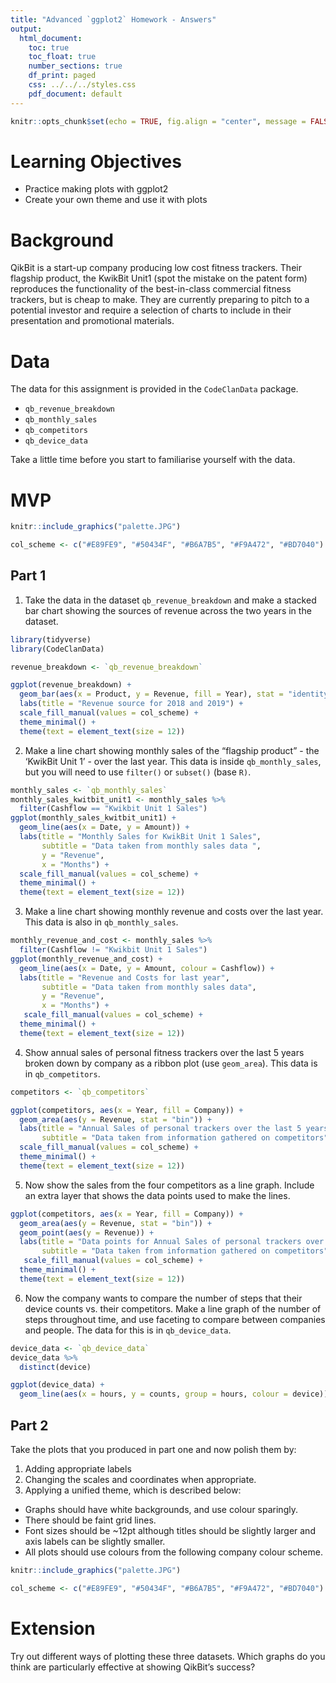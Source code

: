 ```yaml
---
title: "Advanced `ggplot2` Homework - Answers"
output:
  html_document:
    toc: true
    toc_float: true
    number_sections: true
    df_print: paged
    css: ../../../styles.css
    pdf_document: default
---
```

  
```r
knitr::opts_chunk$set(echo = TRUE, fig.align = "center", message = FALSE)
```

# Learning Objectives<br>

* Practice making plots with ggplot2
* Create your own theme and use it with plots

# Background

QikBit is a start-up company producing low cost fitness trackers. Their flagship product, the KwikBit Unit1 (spot the mistake on the patent form) reproduces the functionality of the best-in-class commercial fitness trackers, but is cheap to make.  They are currently preparing to pitch to a potential investor and require a selection of charts to include in their presentation and promotional materials.

# Data

The data for this assignment is provided in the `CodeClanData` package.

* `qb_revenue_breakdown`
* `qb_monthly_sales`
* `qb_competitors`
* `qb_device_data`

Take a little time before you start to familiarise yourself with the data.

# MVP


```r
knitr::include_graphics("palette.JPG")
```
```r
col_scheme <- c("#E89FE9", "#50434F", "#B6A7B5", "#F9A472", "#BD7040")
```

## Part 1

1. Take the data in the dataset `qb_revenue_breakdown` and make a stacked bar chart showing the sources of revenue across the two years in the dataset.
```r
library(tidyverse)
library(CodeClanData)

revenue_breakdown <- `qb_revenue_breakdown`

ggplot(revenue_breakdown) +
  geom_bar(aes(x = Product, y = Revenue, fill = Year), stat = "identity") +
  labs(title = "Revenue source for 2018 and 2019") +
  scale_fill_manual(values = col_scheme) +
  theme_minimal() + 
  theme(text = element_text(size = 12))
```



2.	Make a line chart showing monthly sales of the "flagship product" - the 'KwikBit Unit 1' - over the last year. This data is inside `qb_monthly_sales`, but you will need to use `filter()` or `subset()` (base `R)`.

```r
monthly_sales <- `qb_monthly_sales`
monthly_sales_kwitbit_unit1 <- monthly_sales %>% 
  filter(Cashflow == "Kwikbit Unit 1 Sales")
ggplot(monthly_sales_kwitbit_unit1) +
  geom_line(aes(x = Date, y = Amount)) +
  labs(title = "Monthly Sales for KwikBit Unit 1 Sales",
       subtitle = "Data taken from monthly sales data ",
       y = "Revenue",
       x = "Months") +
  scale_fill_manual(values = col_scheme) +
  theme_minimal() + 
  theme(text = element_text(size = 12))
```


3.	Make a line chart showing monthly revenue and costs over the last year. This data is also in `qb_monthly_sales`.								
```r
monthly_revenue_and_cost <- monthly_sales %>% 
  filter(Cashflow != "Kwikbit Unit 1 Sales")
ggplot(monthly_revenue_and_cost) +
  geom_line(aes(x = Date, y = Amount, colour = Cashflow)) +
  labs(title = "Revenue and Costs for last year",
       subtitle = "Data taken from monthly sales data",
       y = "Revenue",
       x = "Months") +
   scale_fill_manual(values = col_scheme) +
  theme_minimal() + 
  theme(text = element_text(size = 12))
```
4.	Show annual sales of personal fitness trackers over the last 5 years broken down by company as a ribbon plot (use `geom_area`). This data is in `qb_competitors`.

```r
competitors <- `qb_competitors`

ggplot(competitors, aes(x = Year, fill = Company)) +
  geom_area(aes(y = Revenue, stat = "bin")) +
  labs(title = "Annual Sales of personal trackers over the last 5 years",
       subtitle = "Data taken from information gathered on competitors") +
  scale_fill_manual(values = col_scheme) +
  theme_minimal() + 
  theme(text = element_text(size = 12))
```


5. Now show the sales from the four competitors as a line graph. Include an extra layer that shows the data points used to make the lines.

```r
ggplot(competitors, aes(x = Year, fill = Company)) +
  geom_area(aes(y = Revenue, stat = "bin")) +
  geom_point(aes(y = Revenue)) +
  labs(title = "Data points for Annual Sales of personal trackers over the last 5 years",
       subtitle = "Data taken from information gathered on competitors") +
   scale_fill_manual(values = col_scheme) +
  theme_minimal() + 
  theme(text = element_text(size = 12))
```

6. Now the company wants to compare the number of steps that their device counts vs. their competitors. Make a line graph of the number of steps throughout time, and use faceting to compare between companies and people. The data for this is in `qb_device_data`.

```r
device_data <- `qb_device_data`
device_data %>% 
  distinct(device)

ggplot(device_data) +
  geom_line(aes(x = hours, y = counts, group = hours, colour = device))
```


## Part 2 

Take the plots that you produced in part one and now polish them by:

1. Adding appropriate labels
2. Changing the scales and coordinates when appropriate.
3. Applying a unified theme, which is described below:
  * Graphs should have white backgrounds, and use colour sparingly.
  * There should be faint grid lines.
  * Font sizes should be ~12pt although titles should be slightly larger and axis labels can be slightly smaller. 
  * All plots should use colours from the following company colour scheme.

```r
knitr::include_graphics("palette.JPG")
```

```r
col_scheme <- c("#E89FE9", "#50434F", "#B6A7B5", "#F9A472", "#BD7040")
```


# Extension

Try out different ways of plotting these three datasets. Which graphs do you think are particularly effective at showing QikBit's success?
